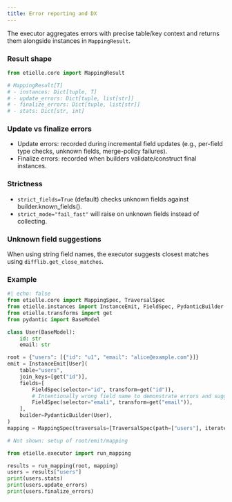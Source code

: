 ```yaml
---
title: Error reporting and DX
---
```


The executor aggregates errors with precise table/key context and returns them alongside instances in `MappingResult`.

### Result shape

``` python
from etielle.core import MappingResult

# MappingResult[T]
# - instances: Dict[tuple, T]
# - update_errors: Dict[tuple, list[str]]
# - finalize_errors: Dict[tuple, list[str]]
# - stats: Dict[str, int]
```

### Update vs finalize errors

- Update errors: recorded during incremental field updates (e.g., per-field type checks, unknown fields, merge-policy failures).
- Finalize errors: recorded when builders validate/construct final instances.

### Strictness

- `strict_fields=True` (default) checks unknown fields against builder.known_fields().
- `strict_mode="fail_fast"` will raise on unknown fields instead of collecting.

### Unknown field suggestions

When using string field names, the executor suggests closest matches using `difflib.get_close_matches`.

### Example

``` python
#| echo: false
from etielle.core import MappingSpec, TraversalSpec
from etielle.instances import InstanceEmit, FieldSpec, PydanticBuilder
from etielle.transforms import get
from pydantic import BaseModel

class User(BaseModel):
    id: str
    email: str

root = {"users": [{"id": "u1", "email": "alice@example.com"}]}
emit = InstanceEmit[User](
    table="users",
    join_keys=[get("id")],
    fields=[
        FieldSpec(selector="id", transform=get("id")),
        # Intentionally wrong field name to demonstrate errors and suggestions
        FieldSpec(selector="emali", transform=get("email")),
    ],
    builder=PydanticBuilder(User),
)
mapping = MappingSpec(traversals=[TraversalSpec(path=["users"], iterate_items=False, emits=[emit])])
```

``` python
# Not shown: setup of root/emit/mapping

from etielle.executor import run_mapping

results = run_mapping(root, mapping)
users = results["users"]
print(users.stats)
print(users.update_errors)
print(users.finalize_errors)
```
